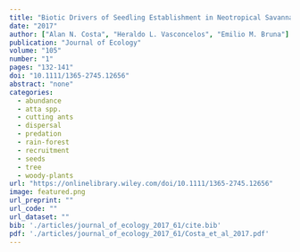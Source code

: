 ```yaml
---
title: "Biotic Drivers of Seedling Establishment in Neotropical Savannas: Selective Granivory and Seedling Herbivory by Leaf-Cutter Ants as an Ecological Filter"
date: "2017"
author: ["Alan N. Costa", "Heraldo L. Vasconcelos", "Emilio M. Bruna"]
publication: "Journal of Ecology"
volume: "105"
number: "1"
pages: "132-141"
doi: "10.1111/1365-2745.12656"
abstract: "none"
categories: 
  - abundance
  - atta spp.
  - cutting ants
  - dispersal
  - predation
  - rain-forest
  - recruitment
  - seeds
  - tree
  - woody-plants
url: "https://onlinelibrary.wiley.com/doi/10.1111/1365-2745.12656"
image: featured.png
url_preprint: ""
url_code: ""
url_dataset: ""
bib: './articles/journal_of_ecology_2017_61/cite.bib'
pdf: './articles/journal_of_ecology_2017_61/Costa_et_al_2017.pdf'
---
```

